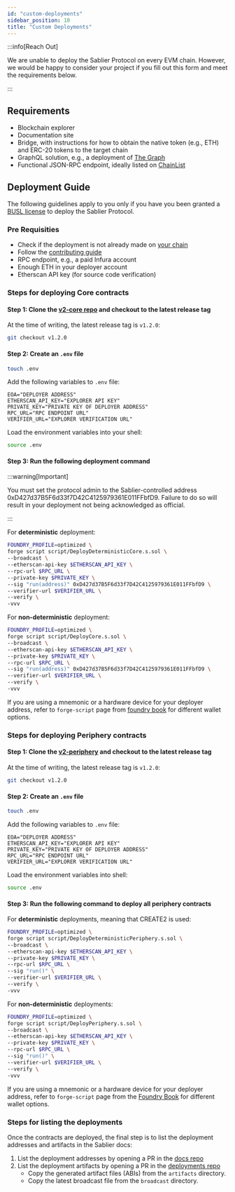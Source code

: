 ```yaml
---
id: "custom-deployments"
sidebar_position: 10
title: "Custom Deployments"
---
```



:::info[Reach Out]

We are unable to deploy the Sablier Protocol on every EVM chain. However, we would be happy to consider your project if
you fill out this <Link href={links.forms.chains}>form</Link> and meet the requirements below.

:::

## Requirements

- Blockchain explorer
- Documentation site
- Bridge, with instructions for how to obtain the native token (e.g., ETH) and ERC-20 tokens to the target chain
- GraphQL solution, e.g., a deployment of [The Graph](https://thegraph.com/)
- Functional JSON-RPC endpoint, ideally listed on [ChainList](https://chainlist.org/)

## Deployment Guide

The following guidelines apply to you only if you have you been granted a
[BUSL license](https://app.ens.domains/lockup-license-grants.sablier.eth?tab=records) to deploy the Sablier Protocol.

### Pre Requisities

- Check if the deployment is not already made on [your chain](/contracts/v2/deployments)
- Follow the [contributing guide](https://github.com/sablier-labs/v2-core/blob/main/CONTRIBUTING.md)
- RPC endpoint, e.g., a paid Infura account
- Enough ETH in your deployer account
- Etherscan API key (for source code verification)

### Steps for deploying Core contracts

#### Step 1: Clone the [v2-core repo](https://github.com/sablier-labs/v2-core) and checkout to the latest release tag

At the time of writing, the latest release tag is `v1.2.0`:

```bash
git checkout v1.2.0
```

#### Step 2: Create an `.env` file

```bash
touch .env
```

Add the following variables to `.env` file:

```
EOA="DEPLOYER ADDRESS"
ETHERSCAN_API_KEY="EXPLORER API KEY"
PRIVATE_KEY="PRIVATE KEY OF DEPLOYER ADDRESS"
RPC_URL="RPC ENDPOINT URL"
VERIFIER_URL="EXPLORER VERIFICATION URL"
```

Load the environment variables into your shell:

```bash
source .env
```

#### Step 3: Run the following deployment command

:::warning[Important]

You must set the protocol admin to the Sablier-controlled address 0xD427d37B5F6d33f7D42C4125979361E011FFbfD9. Failure to
do so will result in your deployment not being acknowledged as official.

:::

For **deterministic** deployment:

```bash
FOUNDRY_PROFILE=optimized \
forge script script/DeployDeterministicCore.s.sol \
--broadcast \
--etherscan-api-key $ETHERSCAN_API_KEY \
--rpc-url $RPC_URL \
--private-key $PRIVATE_KEY \
--sig "run(address)" 0xD427d37B5F6d33f7D42C4125979361E011FFbfD9 \
--verifier-url $VERIFIER_URL \
--verify \
-vvv
```

For **non-deterministic** deployment:

```bash
FOUNDRY_PROFILE=optimized \
forge script script/DeployCore.s.sol \
--broadcast \
--etherscan-api-key $ETHERSCAN_API_KEY \
--private-key $PRIVATE_KEY \
--rpc-url $RPC_URL \
--sig "run(address)" 0xD427d37B5F6d33f7D42C4125979361E011FFbfD9 \
--verifier-url $VERIFIER_URL \
--verify \
-vvv
```

If you are using a mnemonic or a hardware device for your deployer address, refer to `forge-script` page from
[foundry book](https://book.getfoundry.sh/reference/forge/forge-script#forge-script) for different wallet options.

### Steps for deploying Periphery contracts

#### Step 1: Clone the [v2-periphery](https://github.com/sablier-labs/v2-periphery) and checkout to the latest release tag

At the time of writing, the latest release tag is `v1.2.0`:

```bash
git checkout v1.2.0
```

#### Step 2: Create an `.env` file

```bash
touch .env
```

Add the following variables to `.env` file:

```
EOA="DEPLOYER ADDRESS"
ETHERSCAN_API_KEY="EXPLORER API KEY"
PRIVATE_KEY="PRIVATE KEY OF DEPLOYER ADDRESS"
RPC_URL="RPC ENDPOINT URL"
VERIFIER_URL="EXPLORER VERIFICATION URL"
```

Load the environment variables into shell:

```bash
source .env
```

#### Step 3: Run the following command to deploy all periphery contracts

For **deterministic** deployments, meaning that CREATE2 is used:

```bash
FOUNDRY_PROFILE=optimized \
forge script script/DeployDeterministicPeriphery.s.sol \
--broadcast \
--etherscan-api-key $ETHERSCAN_API_KEY \
--private-key $PRIVATE_KEY \
--rpc-url $RPC_URL \
--sig "run()" \
--verifier-url $VERIFIER_URL \
--verify \
-vvv
```

For **non-deterministic** deployments:

```bash
FOUNDRY_PROFILE=optimized \
forge script script/DeployPeriphery.s.sol \
--broadcast \
--etherscan-api-key $ETHERSCAN_API_KEY \
--private-key $PRIVATE_KEY \
--rpc-url $RPC_URL \
--sig "run()" \
--verifier-url $VERIFIER_URL \
--verify \
-vvv
```

If you are using a mnemonic or a hardware device for your deployer address, refer to `forge-script` page from the
[Foundry Book](https://book.getfoundry.sh/reference/forge/forge-script#forge-script) for different wallet options.

### Steps for listing the deployments

Once the contracts are deployed, the final step is to list the deployment addresses and artifacts in the Sablier docs:

1. List the deployment addresses by opening a PR in the
   [docs repo](https://github.com/sablier-labs/docs/blob/main/docs/contracts/v2/02-deployments.md)
2. List the deployment artifacts by opening a PR in the
   [deployments repo](https://github.com/sablier-labs/v2-deployments)
   - Copy the generated artifact files (ABIs) from the `artifacts` directory.
   - Copy the latest broadcast file from the `broadcast` directory.
